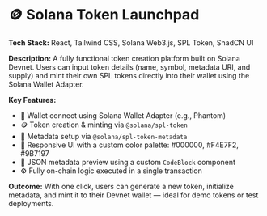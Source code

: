 
# 🪙 **Solana Token Launchpad**

**Tech Stack:** React, Tailwind CSS, Solana Web3.js, SPL Token, ShadCN UI

**Description:**
A fully functional token creation platform built on Solana Devnet. Users can input token details (name, symbol, metadata URI, and supply) and mint their own SPL tokens directly into their wallet using the Solana Wallet Adapter.

**Key Features:**

* 🔗 Wallet connect using Solana Wallet Adapter (e.g., Phantom)
* 🪙 Token creation & minting via `@solana/spl-token`
* 🧠 Metadata setup via `@solana/spl-token-metadata`
* 🎨 Responsive UI with a custom color palette: #000000, #F4E7F2, #9B7197
* 🧾 JSON metadata preview using a custom `CodeBlock` component
* ⚙️ Fully on-chain logic executed in a single transaction

**Outcome:**
With one click, users can generate a new token, initialize metadata, and mint it to their Devnet wallet — ideal for demo tokens or test deployments.
